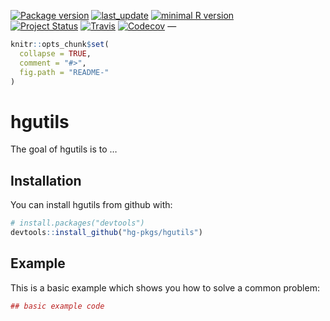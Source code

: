 <!-- START_HGUTILS -->
[![Package version](https://img.shields.io/badge/version-v0.0.9007-lightgrey.svg)](/blob/master/README.Rmd)
[![last_update](https://img.shields.io/badge/last%20update-2018--07--05-orange.svg)](commits/master)
[![minimal R version](https://img.shields.io/badge/R-3.1+-blue.svg)](https://cran.r-project.org/)  
[![Project Status](http://www.repostatus.org/badges/latest/wip.svg)](http://www.repostatus.org/#wip)
[![Travis](https://travis-ci.org/hvdboorn/hgutils.svg)](https://travis-ci.org/hvdboorn/hgutils)
[![Codecov](https://img.shields.io/codecov/c/github/hvdboorn/hgutils.svg)](https://codecov.io/gh/hvdboorn/hgutils)
---
<!-- END_HGUTILS -->
<!-- README.md is generated from README.Rmd. Please edit that file -->

```r
knitr::opts_chunk$set(
  collapse = TRUE,
  comment = "#>",
  fig.path = "README-"
)
```

# hgutils

The goal of hgutils is to ...

## Installation

You can install hgutils from github with:

```r
# install.packages("devtools")
devtools::install_github("hg-pkgs/hgutils")
```

## Example

This is a basic example which shows you how to solve a common problem:

```r
## basic example code
```
